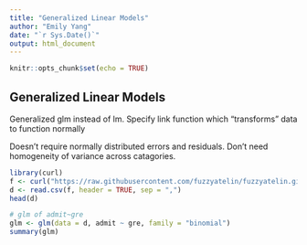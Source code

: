 ```yaml
---
title: "Generalized Linear Models"
author: "Emily Yang"
date: "`r Sys.Date()`"
output: html_document
---
```


```r
knitr::opts_chunk$set(echo = TRUE)
```

## Generalized Linear Models
Generalized glm instead of lm. Specify link function which "transforms" data to function normally

Doesn't require normally distributed errors and residuals. 
Don't need homogeneity of variance across catagories.

```r
library(curl)
f <- curl("https://raw.githubusercontent.com/fuzzyatelin/fuzzyatelin.github.io/master/AN588_Fall21/graddata.csv")
d <- read.csv(f, header = TRUE, sep = ",")
head(d)

# glm of admit~gre
glm <- glm(data = d, admit ~ gre, family = "binomial")
summary(glm)

```





